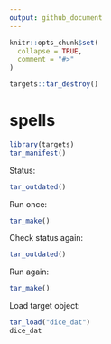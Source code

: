 ```yaml
---
output: github_document
---
```


```r
knitr::opts_chunk$set(
  collapse = TRUE,
  comment = "#>"
)

targets::tar_destroy()
```

# spells

```r
library(targets)
tar_manifest()
```

Status:

```r
tar_outdated()
```

Run once:

```r
tar_make()
```

Check status again:

```r
tar_outdated()
```

Run again:

```r
tar_make()
```

Load target object:

```r
tar_load("dice_dat")
dice_dat
```




